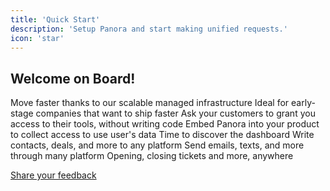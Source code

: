```yaml
---
title: 'Quick Start'
description: 'Setup Panora and start making unified requests.'
icon: 'star'
---
```


## Welcome on Board!


<Steps>

<Step title="Create a free account, or run the self-hosted version:">
<CardGroup cols={2}>
  <Card
    title="Create an account"
    icon="pen-to-square"
    href="https://tally.so/r/w5ZoaN?source=docs_welcome"
  >
    Move faster thanks to our scalable managed infrastructure
  </Card>
  <Card
    title="Self-Host"
    icon="image"
    href="https://github.com/panoratech/Panora"
  >
    Ideal for early-stage companies that want to ship faster
  </Card>
</CardGroup>
  </Step>

<Step title="Collect access rights your users data">
<CardGroup cols={2}>
  <Card
    title="No Code: Magic links"
    icon="wand-magic-sparkles"
    href="/concepts/magic-links"
  >
    Ask your customers to grant you access to their tools, without writing code
  </Card>
  <Card
    title="For Developpers: Native Integration"
    icon="code"
    href="/docs/development"
  >
    Embed Panora into your product to collect access to use user's data
  </Card>
</CardGroup>

  </Step>

  <Step title="Generate your API Keys">
   Time to discover the dashboard
  </Step>

  <Step title="Start reading and writing data to multitple platforms with one endpoint">
  
<CardGroup cols={3}>
  <Card
    title="CRM"
    icon="address-book"
    href="/crm/quick-start"
  >
    Write contacts, deals, and more to any platform
  </Card>
  <Card
    title="Marketing Automation"
    icon="arrow-up-right-dots"
    href="/marketing_automation/introduction"
  >
    Send emails, texts, and more through many platform
  </Card>
    <Card
    title="Ticketing"
    icon="ticket"
    href="/ticketing/introduction"
  >
    Opening, closing tickets and more, anywhere
  </Card>

</CardGroup>


  </Step>


</Steps>


[Share your feedback](https://tally.so/r/mRD1QQ?feedback_source=home_quick-start)